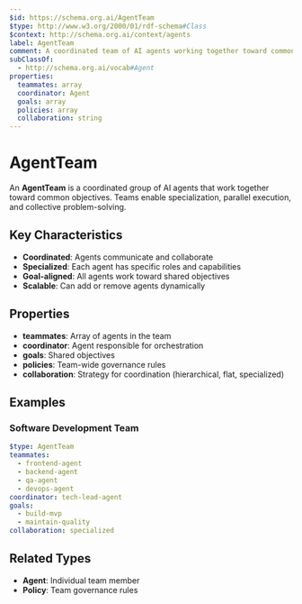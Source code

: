 ```yaml
---
$id: https://schema.org.ai/AgentTeam
$type: http://www.w3.org/2000/01/rdf-schema#Class
$context: http://schema.org.ai/context/agents
label: AgentTeam
comment: A coordinated team of AI agents working together toward common goals
subClassOf:
  - http://schema.org.ai/vocab#Agent
properties:
  teammates: array
  coordinator: Agent
  goals: array
  policies: array
  collaboration: string
---
```


# AgentTeam

An **AgentTeam** is a coordinated group of AI agents that work together toward common objectives. Teams enable specialization, parallel execution, and collective problem-solving.

## Key Characteristics

- **Coordinated**: Agents communicate and collaborate
- **Specialized**: Each agent has specific roles and capabilities
- **Goal-aligned**: All agents work toward shared objectives
- **Scalable**: Can add or remove agents dynamically

## Properties

- **teammates**: Array of agents in the team
- **coordinator**: Agent responsible for orchestration
- **goals**: Shared objectives
- **policies**: Team-wide governance rules
- **collaboration**: Strategy for coordination (hierarchical, flat, specialized)

## Examples

### Software Development Team

```yaml
$type: AgentTeam
teammates:
  - frontend-agent
  - backend-agent
  - qa-agent
  - devops-agent
coordinator: tech-lead-agent
goals:
  - build-mvp
  - maintain-quality
collaboration: specialized
```

## Related Types

- **Agent**: Individual team member
- **Policy**: Team governance rules
